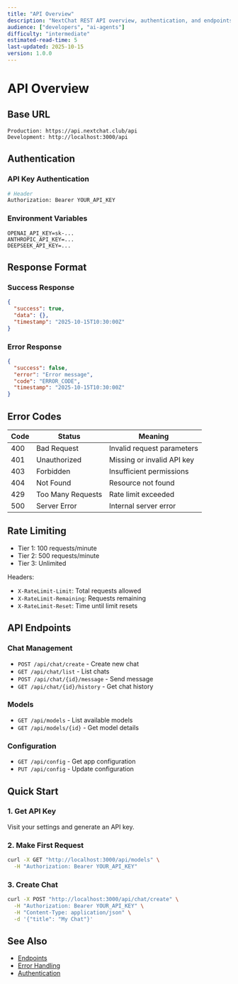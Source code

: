 ```yaml
---
title: "API Overview"
description: "NextChat REST API overview, authentication, and endpoints"
audience: ["developers", "ai-agents"]
difficulty: "intermediate"
estimated-read-time: 5
last-updated: 2025-10-15
version: 1.0.0
---
```


# API Overview

## Base URL

```
Production: https://api.nextchat.club/api
Development: http://localhost:3000/api
```

## Authentication

### API Key Authentication
```bash
# Header
Authorization: Bearer YOUR_API_KEY
```

### Environment Variables
```env
OPENAI_API_KEY=sk-...
ANTHROPIC_API_KEY=...
DEEPSEEK_API_KEY=...
```

## Response Format

### Success Response
```json
{
  "success": true,
  "data": {},
  "timestamp": "2025-10-15T10:30:00Z"
}
```

### Error Response
```json
{
  "success": false,
  "error": "Error message",
  "code": "ERROR_CODE",
  "timestamp": "2025-10-15T10:30:00Z"
}
```

## Error Codes

| Code | Status | Meaning |
|------|--------|---------|
| 400 | Bad Request | Invalid request parameters |
| 401 | Unauthorized | Missing or invalid API key |
| 403 | Forbidden | Insufficient permissions |
| 404 | Not Found | Resource not found |
| 429 | Too Many Requests | Rate limit exceeded |
| 500 | Server Error | Internal server error |

## Rate Limiting

- Tier 1: 100 requests/minute
- Tier 2: 500 requests/minute
- Tier 3: Unlimited

Headers:
- `X-RateLimit-Limit`: Total requests allowed
- `X-RateLimit-Remaining`: Requests remaining
- `X-RateLimit-Reset`: Time until limit resets

## API Endpoints

### Chat Management
- `POST /api/chat/create` - Create new chat
- `GET /api/chat/list` - List chats
- `POST /api/chat/{id}/message` - Send message
- `GET /api/chat/{id}/history` - Get chat history

### Models
- `GET /api/models` - List available models
- `GET /api/models/{id}` - Get model details

### Configuration
- `GET /api/config` - Get app configuration
- `PUT /api/config` - Update configuration

## Quick Start

### 1. Get API Key
Visit your settings and generate an API key.

### 2. Make First Request
```bash
curl -X GET "http://localhost:3000/api/models" \
  -H "Authorization: Bearer YOUR_API_KEY"
```

### 3. Create Chat
```bash
curl -X POST "http://localhost:3000/api/chat/create" \
  -H "Authorization: Bearer YOUR_API_KEY" \
  -H "Content-Type: application/json" \
  -d '{"title": "My Chat"}'
```

## See Also

- [Endpoints](/docs//docs/03-endpoints.md)
- [Error Handling](/docs//docs/04-error-handling.md)
- [Authentication](/docs//docs/02-authentication.md)


